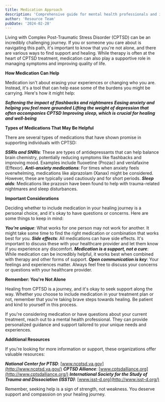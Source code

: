 ```yaml
---
title: Medication Approach
description: 'Comprehensive guide for mental health professionals and individuals in recovery'
author: 'Resource Team'
pubDate: '2024-02-28'
---
```


Living with Complex Post-Traumatic Stress Disorder (CPTSD) can be an incredibly challenging journey. If you or someone you care about is navigating this path, it's important to know that you're not alone, and there are various ways to find support and healing. While therapy is often at the heart of CPTSD treatment, medication can also play a supportive role in managing symptoms and improving quality of life.

**How Medication Can Help**

Medication isn't about erasing your experiences or changing who you are. Instead, it's a tool that can help ease some of the burdens you might be carrying. Here's how it might help:

**_Softening the impact of flashbacks and nightmares_**
**_Easing anxiety and helping you feel more grounded_**
**_Lifting the weight of depression that often accompanies CPTSD_**
**_Improving sleep, which is crucial for healing and well-being_**

**Types of Medications That May Be Helpful**

There are several types of medications that have shown promise in supporting individuals with CPTSD:

**_SSRIs and SNRIs_**: These are types of antidepressants that can help balance brain chemistry, potentially reducing symptoms like flashbacks and improving mood. Examples include fluoxetine (Prozac) and venlafaxine (Effexor).
**_Anti-anxiety medications_**: For times when anxiety feels overwhelming, medications like alprazolam (Xanax) might be considered. However, these are typically used cautiously and for short periods.
**_Sleep aids_**: Medications like prazosin have been found to help with trauma-related nightmares and sleep disturbances.

**Important Considerations**

Deciding whether to include medication in your healing journey is a personal choice, and it's okay to have questions or concerns. Here are some things to keep in mind:

**_You're unique_**: What works for one person may not work for another. It might take some time to find the right medication or combination that works best for you.
**_Side effects_**: All medications can have side effects. It's important to discuss these with your healthcare provider and let them know if you experience any discomfort.
**_Medication is a support, not a cure_**: While medication can be incredibly helpful, it works best when combined with therapy and other forms of support.
**_Open communication is key_**: Your feelings and experiences matter. Always feel free to discuss your concerns or questions with your healthcare provider.

**Remember: You're Not Alone**

Healing from CPTSD is a journey, and it's okay to seek support along the way. Whether you choose to include medication in your treatment plan or not, remember that you're taking brave steps towards healing. Be patient and kind to yourself in this process.

If you're considering medication or have questions about your current treatment, reach out to a mental health professional. They can provide personalized guidance and support tailored to your unique needs and experiences.

**Additional Resources**

If you're looking for more information or support, these organizations offer valuable resources:

**_National Center for PTSD_**: [www.ncptsd.va.gov](http://www.ncptsd.va.gov/)
**_CPTSD Alliance_**: [www.cptsdalliance.org](http://www.cptsdalliance.org/)
**_International Society for the Study of Trauma and Dissociation (ISSTD)_**: [www.isst-d.org](http://www.isst-d.org/)

Remember, seeking help is a sign of strength, not weakness. You deserve support and compassion on your healing journey.
